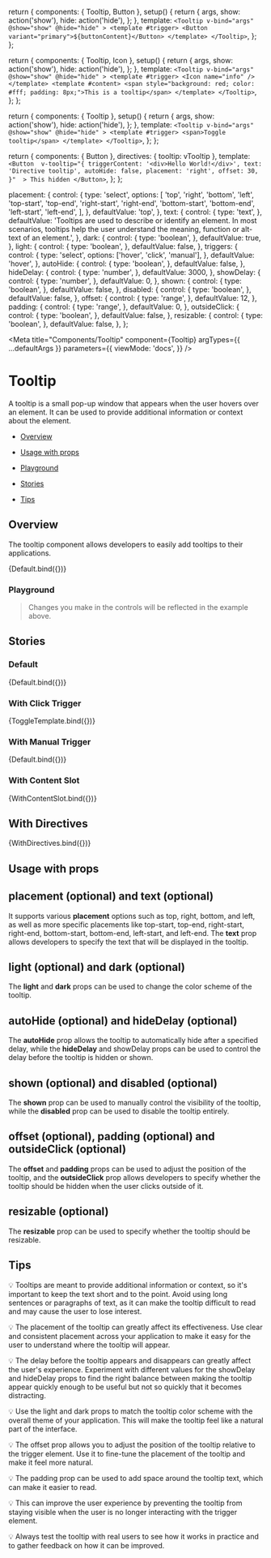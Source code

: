 
  return {
    components: { Tooltip, Button },
    setup() {
      return {
        args,
        show: action('show'),
        hide: action('hide'),
      };
    },
    template: `
    <Tooltip
      v-bind="args"
      @show="show"
      @hide="hide"
    >
      <template #trigger>
        <Button variant="primary">${buttonContent}</Button>
      </template>
    </Tooltip>
    `,
  };
};

  return {
    components: { Tooltip, Icon },
    setup() {
      return {
        args,
        show: action('show'),
        hide: action('hide'),
      };
    },
    template: `
    <Tooltip
      v-bind="args"
      @show="show"
      @hide="hide"
    >
      <template #trigger>
        <Icon name="info" />
      </template>
      <template #content>
        <span style="background: red; color: #fff; padding: 8px;">This is a tooltip</span>
      </template>
    </Tooltip>
    `,
  };
};

  return {
    components: { Tooltip },
    setup() {
      return {
        args,
        show: action('show'),
        hide: action('hide'),
      };
    },
    template: `
    <Tooltip
      v-bind="args"
      @show="show"
      @hide="hide"
    >
      <template #trigger>
        <span>Toggle tooltip</span>
      </template>
    </Tooltip>
    `,
  };
};

  return {
    components: { Button },
    directives: { tooltip: vTooltip },
    template: `
    <Button 
      v-tooltip="{
        triggerContent: '<div>Hello World!</div>',
        text: 'Directive tooltip',
        autoHide: false,
        placement: 'right',
        offset: 30,
        }" 
    >
      This hidden
    </Button>
    `,
  };
};

  placement: {
    control: {
      type: 'select',
      options: [
        'top',
        'right',
        'bottom',
        'left',
        'top-start',
        'top-end',
        'right-start',
        'right-end',
        'bottom-start',
        'bottom-end',
        'left-start',
        'left-end',
      ],
    },
    defaultValue: 'top',
  },
  text: {
    control: {
      type: 'text',
    },
    defaultValue:
      'Tooltips are used to describe or identify an element. In most scenarios, tooltips help the user understand the meaning, function or alt-text of an element.',
  },
  dark: {
    control: {
      type: 'boolean',
    },
    defaultValue: true,
  },
  light: {
    control: {
      type: 'boolean',
    },
    defaultValue: false,
  },
  triggers: {
    control: {
      type: 'select',
      options: ['hover', 'click', 'manual'],
    },
    defaultValue: 'hover',
  },
  autoHide: {
    control: {
      type: 'boolean',
    },
    defaultValue: false,
  },
  hideDelay: {
    control: {
      type: 'number',
    },
    defaultValue: 3000,
  },
  showDelay: {
    control: {
      type: 'number',
    },
    defaultValue: 0,
  },
  shown: {
    control: {
      type: 'boolean',
    },
    defaultValue: false,
  },
  disabled: {
    control: {
      type: 'boolean',
    },
    defaultValue: false,
  },
  offset: {
    control: {
      type: 'range',
    },
    defaultValue: 12,
  },
  padding: {
    control: {
      type: 'range',
    },
    defaultValue: 0,
  },
  outsideClick: {
    control: {
      type: 'boolean',
    },
    defaultValue: false,
  },
  resizable: {
    control: {
      type: 'boolean',
    },
    defaultValue: false,
  },
};

<Meta
  title="Components/Tooltip"
  component={Tooltip}
  argTypes={{ ...defaultArgs }}
  parameters={{
    viewMode: 'docs',
  }}
/>

# Tooltip

A tooltip is a small pop-up window that appears when the user hovers over an element. It can be used to provide additional information or context about the element.

- [Overview](#overview)

- [Usage with props](#usage)

- [Playground](#playground)

- [Stories](#stories)

- [Tips](#tips)

## Overview <a id="overview" />

The tooltip component allows developers to easily add tooltips to their applications.

<Canvas withSource="open">
  <Story
    name="Overview"
    argTypes={{ ...Default.argTypes }}
    args={{
      buttonContent: 'Hover me',
    }}
  >
    {Default.bind({})}
  </Story>
</Canvas>

### Playground <a id="playground" />

> Changes you make in the controls will be reflected in the example above.

<ArgsTable story="Overview" exclude={/^(trigger|content|click|on.*)/} />

## Stories <a id="stories" />

### Default

<Canvas withSource="open">
  <Story
    name="Default"
    argTypes={{ ...Default.argTypes }}
    args={{
      buttonContent: 'Hover me',
    }}
  >
    {Default.bind({})}
  </Story>
</Canvas>

### With Click Trigger

<Canvas withSource="open">
  <Story
    name="With Click Trigger"
    argTypes={{ ...ToggleTemplate.argTypes }}
    args={{
      triggers: 'click',
      text: 'Clicked!',
      outsideClick: true,
    }}
  >
    {ToggleTemplate.bind({})}
  </Story>
</Canvas>

### With Manual Trigger

<Canvas withSource="open">
  <Story
    name="With Manual Trigger"
    argTypes={{ ...Default.argTypes }}
    args={{
      triggers: 'manual',
      dark: false,
      light: true,
      text: 'Manual!',
      buttonContent: 'Toggle Shown',
    }}
  >
    {Default.bind({})}
  </Story>
</Canvas>

### With Content Slot

<Canvas withSource="open">
  <Story
    name="With Content Slot"
    argTypes={{ ...WithContentSlot.argTypes }}
    args={{ text: '', triggers: 'hover' }}
  >
    {WithContentSlot.bind({})}
  </Story>
</Canvas>

## With Directives

<Canvas withSource="open">
  <Story
    name="With directives"
    argTypes={{}}
    parameters={{ controls: { disable: true } }}
  >
    {WithDirectives.bind({})}
  </Story>
</Canvas>

## Usage with props <a id="usage" />

## placement (optional) and text (optional)

It supports various **placement** options such as top, right, bottom, and left, as well as more specific placements like top-start, top-end, right-start, right-end, bottom-start, bottom-end, left-start, and left-end. The **text** prop allows developers to specify the text that will be displayed in the tooltip.

## light (optional) and dark (optional)

The **light** and **dark** props can be used to change the color scheme of the tooltip.

## autoHide (optional) and hideDelay (optional)

The **autoHide** prop allows the tooltip to automatically hide after a specified delay, while the **hideDelay** and showDelay props can be used to control the delay before the tooltip is hidden or shown.

## shown (optional) and disabled (optional)

The **shown** prop can be used to manually control the visibility of the tooltip, while the **disabled** prop can be used to disable the tooltip entirely.

## offset (optional), padding (optional) and outsideClick (optional)

The **offset** and **padding** props can be used to adjust the position of the tooltip, and the **outsideClick** prop allows developers to specify whether the tooltip should be hidden when the user clicks outside of it.

## resizable (optional)

The **resizable** prop can be used to specify whether the tooltip should be resizable.

## Tips <a id="tips" />

💡 Tooltips are meant to provide additional information or context, so it's important to keep the text short and to the point. Avoid using long sentences or paragraphs of text, as it can make the tooltip difficult to read and may cause the user to lose interest.

💡 The placement of the tooltip can greatly affect its effectiveness. Use clear and consistent placement across your application to make it easy for the user to understand where the tooltip will appear.

💡 The delay before the tooltip appears and disappears can greatly affect the user's experience. Experiment with different values for the showDelay and hideDelay props to find the right balance between making the tooltip appear quickly enough to be useful but not so quickly that it becomes distracting.

💡 Use the light and dark props to match the tooltip color scheme with the overall theme of your application. This will make the tooltip feel like a natural part of the interface.

💡 The offset prop allows you to adjust the position of the tooltip relative to the trigger element. Use it to fine-tune the placement of the tooltip and make it feel more natural.

💡 The padding prop can be used to add space around the tooltip text, which can make it easier to read.

💡 This can improve the user experience by preventing the tooltip from staying visible when the user is no longer interacting with the trigger element.

💡 Always test the tooltip with real users to see how it works in practice and to gather feedback on how it can be improved.
